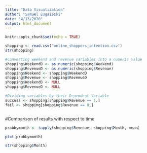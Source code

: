 ```yaml
---
title: "Data Visualization"
author: "Samuel Bugaieski"
date: "4/13/2020"
output: html_document
---
```


```r
knitr::opts_chunk$set(echo = TRUE)
```

```r
shopping <- read.csv("online_shoppers_intention.csv")
str(shopping)

#converting weekend and revenue variables into a numeric value
shopping$WeekendD <- as.numeric(shopping$Weekend)
shopping$RevenueD <- as.numeric(shopping$Revenue)
shopping$Weekend <- shopping$WeekendD
shopping$Revenue <- shopping$RevenueD
shopping$WeekendD <- NULL
shopping$RevenueD <- NULL

#Dividing variables by their Dependent Variable
success <- shopping[shopping$Revenue == 1,]
fail <- shopping[shopping$Revenue == 0,]



```

#Comparison of results with respect to time

```r
probbymonth <- tapply(shopping$Revenue, shopping$Month, mean)

plot(probbymonth)

str(shopping$Month)
```






